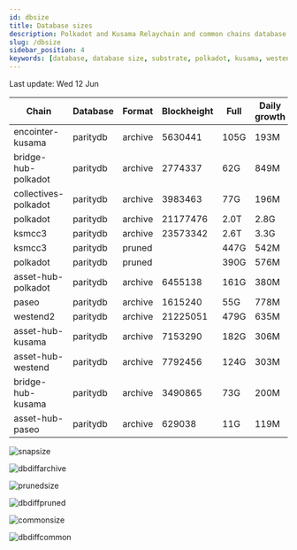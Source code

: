 ```yaml
---
id: dbsize
title: Database sizes
description: Polkadot and Kusama Relaychain and common chains database sizes
slug: /dbsize
sidebar_position: 4
keywords: [database, database size, substrate, polkadot, kusama, westend]
---
```



Last update: Wed 12 Jun

| Chain    | Database   | Format | Blockheight | Full         | Daily growth |
| ------------------------| ----------- | -------- | ------- | ---------- | ----- | 
| encointer-kusama | paritydb | archive | 5630441 | 105G | 193M |
| bridge-hub-polkadot | paritydb | archive | 2774337 | 62G | 849M |
| collectives-polkadot | paritydb | archive | 3983463 | 77G | 196M |
| polkadot | paritydb | archive | 21177476 | 2.0T | 2.8G |
| ksmcc3 | paritydb | archive | 23573342 | 2.6T | 3.3G |
| ksmcc3 | paritydb | pruned |  | 447G | 542M |
| polkadot | paritydb | pruned |  | 390G | 576M |
| asset-hub-polkadot | paritydb | archive | 6455138 | 161G | 380M |
| paseo | paritydb | archive | 1615240 | 55G | 778M |
| westend2 | paritydb | archive | 21225051 | 479G | 635M |
| asset-hub-kusama | paritydb | archive | 7153290 | 182G | 306M |
| asset-hub-westend | paritydb | archive | 7792456 | 124G | 303M |
| bridge-hub-kusama | paritydb | archive | 3490865 | 73G | 200M |
| asset-hub-paseo | paritydb | archive | 629038 | 11G | 119M |

![snapsize](/img/archivesize.png)

![dbdiffarchive](/img/dbdiffrelay.png)

![prunedsize](/img/prunedsize.png)

![dbdiffpruned](/img/dbdiffpruned.png)

![commonsize](/img/commonsize.png)

![dbdiffcommon](/img/dbdiffcommon.png)
